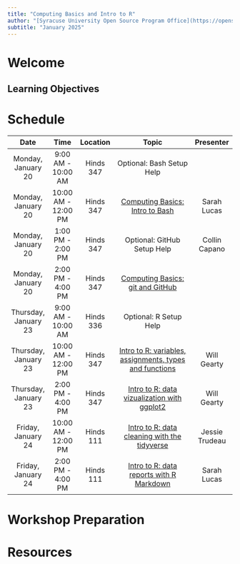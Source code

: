 ```yaml
---
title: "Computing Basics and Intro to R"
author: "[Syracuse University Open Source Program Office](https://opensource.syracuse.edu/)"
subtitle: "January 2025"
---
```


# Welcome

## Learning Objectives

# Schedule
| Date                | Time                | Location  | Topic                                                                                    | Presenter       |
|:-------------------:|:-------------------:|:---------:|:----------------------------------------------------------------------------------------:|:---------------:|
| Monday, January 20  | 9:00 AM - 10:00 AM  | Hinds 347 | Optional: Bash Setup Help                                                                |                 |
| Monday, January 20  | 10:00 AM - 12:00 PM | Hinds 347 | [Computing Basics: Intro to Bash](lessons/shell-intro/shell-intro.qmd)                   | Sarah Lucas     |
| Monday, January 20  | 1:00 PM - 2:00 PM   | Hinds 347 | Optional: GitHub Setup Help                                                              | Collin Capano   |
| Monday, January 20  | 2:00 PM - 4:00 PM   | Hinds 347 | [Computing Basics: git and GitHub](lessons/github/github-intro.qmd)                      |                 |
| Thursday, January 23| 9:00 AM - 10:00 AM  | Hinds 336 | Optional: R Setup Help                                                                   |                 |
| Thursday, January 23| 10:00 AM - 12:00 PM | Hinds 347 | [Intro to R: variables, assignments, types and functions](lessons/r-lessons/r-intro.qmd) | Will Gearty     |
| Thursday, January 23| 2:00 PM - 4:00 PM   | Hinds 347 | [Intro to R: data vizualization with ggplot2](lessons/r-lessons/r-plotting.qmd)          | Will Gearty     |
| Friday, January 24  | 10:00 AM - 12:00 PM | Hinds 111 | [Intro to R: data cleaning with the tidyverse](lessons/r-lessons/r-tidydata.qmd)         | Jessie Trudeau     |
| Friday, January 24  | 2:00 PM - 4:00 PM   | Hinds 111 | [Intro to R: data reports with R Markdown](lessons/r-lessons/r-markdown.qmd)             | Sarah Lucas |

# Workshop Preparation

# Resources